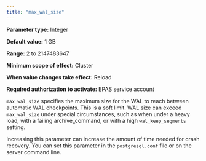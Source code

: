 ```yaml
---
title: "max_wal_size"
---
```


<div id="max_wal_size" class="registered_link"></div>

**Parameter type:** Integer

**Default value:** 1 GB

**Range:** 2 to 2147483647

**Minimum scope of effect:** Cluster

**When value changes take effect:** Reload

**Required authorization to activate:** EPAS service account

`max_wal_size` specifies the maximum size for the WAL to reach between automatic WAL checkpoints. This is a soft limit. WAL size can exceed `max_wal_size` under special circumstances, such as when under a heavy load, with a failing archive_command, or with a high `wal_keep_segments` setting.

Increasing this parameter can increase the amount of time needed for crash recovery. You can set this parameter in the `postgresql.conf` file or on the server command line.
